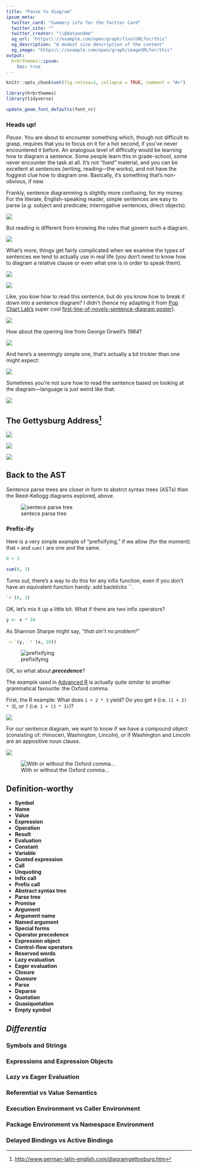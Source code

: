 ```yaml
---
title: "Pause to diagram"
ipsum_meta:
  twitter_card: "Summary info for the Twitter Card"
  twitter_site: ""
  twitter_creator: "\\@dataandme"
  og_url: "https\\://example.com/open/graph/finalURLfor/this"
  og_description: "A modest size description of the content"
  og_image: "https\\://example.com/open/graph/imageURLfor/this"
output: 
  hrbrthemes::ipsum:
    toc: true
---
```

```r
knitr::opts_chunk$set(fig.retina=2, collapse = TRUE, comment = "#>")
```

```r
library(hrbrthemes)
library(tidyverse)

update_geom_font_defaults(font_rc)
```

### Heads up!

_Pause_. You are about to encounter something which, though not difficult
to grasp, requires that you to focus on it for a hot second, if you've never
encountered it before. An analogous level of difficulty would be learning
how to diagram a sentence. Some people learn this in grade-school, some never
encounter the task at all. It's not _“hard”_ material, and you can be excellent
at sentences (writing, reading—the works), and not have the foggiest clue how 
to diagram one. Basically, it's something that's non-obvious, if new. 

Frankly, sentence diagramming is slightly more confusing, for my money. For the 
literate, English-speaking reader, simple sentences are easy to parse (_e.g._ 
subject and predicate; interrogative sentences, direct objects).

![](https://i.imgur.com/RsNVKOi.png)

But reading is different from knowing the rules that govern such a diagram.

<img src="https://www.english-grammar-revolution.com/images/diagram_it_10_13_thoughts.png" />

What's more, things get fairly complicated when we examine the types of 
sentences we tend to actually use in real life (you don't need to know how 
to diagram a relative clause or even what one is in order to speak them).

<img src="http://elephanttube.me/wp-content/uploads/diagramming-sentences-diagram-of-sentence.jpg" />

![](https://i.imgur.com/nrea9EX.png)

Like, you kow how to read this sentence, but do you know how to break it down 
into a sentence diagram? I didn't (hence my adapting it from [Pop Chart Lab's](https://www.popchartlab.com/) super cool [first-line-of-novels-sentence-diagram poster]((https://www.etsy.com/ca/listing/210182863/a-diagrammatical-dissertation-on-opening?ref=shop_home_active_23&show_panel=true))).

![](https://i.imgur.com/JcuUmgn.gif)

How about the opening line from George Orwell's _1984_?

![](https://i.imgur.com/FwpTcdn.gif)

And here's a seemingly simple one, that's actually a bit trickier than one might
expect:

![](https://i.imgur.com/mQrOM5h.png)

Sometimes you're not sure how to read the sentence based on looking at the 
diagram—language is just weird like that:

![](https://i.imgur.com/EO9FT58.png)

## The Gettysburg Address[^gettysburg]

![](`r here::here("img", "lincoln_gettysburg_four_score.png")`)

![](`r here::here("img", "lincoln_gettysburg_little_note.png")`)

![](`r here::here("img", "lincoln_gettysburg_us_the_living.png")`)

## Back to the AST

Sentence parse trees are closer in form to abstrct syntax trees (ASTs) than the Reed-Kellogg diagrams explored, above.

![sentece parse tree](`r here::here("img", "sentence_parse_tree.png")`)

### Prefix-ify

Here is a very simple example of "prefixifying," if we allow (for the moment) 
that `+` and `sum()` are one and the same.

```r
8 + 3

sum(8, 3)
```

Turns out, there's a way to do this for any infix function, even if you don't 
have an equivalent function handy: add backticks ``.

```r
`+`(8, 3)
```

OK, let's mix it up a little bit. What if there are two infix operators?

```r
y <- x * 10
```

As Shannon Sharpe might say, _"that ain't no problem!"_

```r
`<-`(y, `*`(x, 10))
```

![prefixifying](https://i.imgur.com/soqfKVn.gif)

OK, so what about **_precedence_**?

The example used in [Advanced R](https://adv-r.hadley.nz/expressions.html#naming-conventions) is actually quite similar to another grammatical favourite: the Oxford comma. 

First, the R example: What does `1 + 2 * 3` yield? Do you get `9` (i.e. `(1 + 2) * 3`), or `7` (i.e. `1 + (2 * 3)`)?

![](https://d33wubrfki0l68.cloudfront.net/b21a96ade5c792b5c78230c44e6b702a6449c0bd/92e3b/diagrams/expressions/ambig-order.png)

For our sentence diagram, we want to know if we have a compound object (consisting of: rhinoceri, Washington, Lincoln), or if Washington and Lincoln are an appositive noun clause.

![](https://www.verbicidemagazine.com/wp-content/uploads/2014/01/rhinoceri-washington-lincoln-oxford-serial-comma.jpg)

![With or without the Oxford comma…](https://i.imgur.com/Am0aLyj.png)

## Definition-worthy

* **Symbol**  
* **Name**  
* **Value**  
* **Expression**  
* **Operation**  
* **Result**  
* **Evaluation**  
* **Constant**  
* **Variable**  
* **Quoted expression**  
* **Call**  
* **Unquoting**  
* **Infix call**  
* **Prefix call**  
* **Abstract syntax tree**  
* **Parse tree**  
* **Promise**  
* **Argument**  
* **Argument name**  
* **Named argument**  
* **Special forms**  
* **Operator precedence**  
* **Expression object**  
* **Control-flow operators**
* **Reserved words**
* **Lazy evaluation**  
* **Eager evaluation**  
* **Closure**  
* **Quosure**  
* **Parse**  
* **Deparse**  
* **Quotation**  
* **Quasiquotation**  
* **Empty symbol**

## _Differentia_

### Symbols and Strings

### Expressions and Expression Objects

### Lazy vs Eager Evaluation

### Referential vs Value Semantics

### Execution Environment vs Caller Environment

### Package Environment vs Namespace Environment

### Delayed Bindings vs Active Bindings

[^gettysburg]: <http://www.german-latin-english.com/diagramgettysburg.htm>
